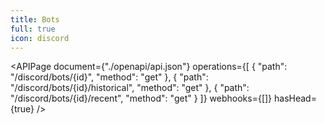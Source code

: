 ```yaml
---
title: Bots
full: true
icon: discord
---
```


<APIPage document={"./openapi/api.json"} operations={[
  { "path": "/discord/bots/{id}", "method": "get" },
  { "path": "/discord/bots/{id}/historical", "method": "get" },
  { "path": "/discord/bots/{id}/recent", "method": "get" }
]} webhooks={[]} hasHead={true} />

